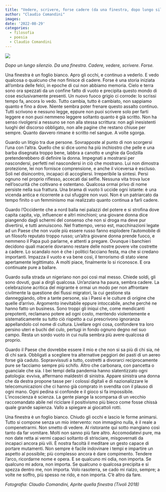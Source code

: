 ```yaml
---
title: "Vedere, scrivere, forse cadere (da una finestra, dopo lungo silenzio)"
author: "Claudio Comandini"
images:
date: '2022-08-29'
categories:
  - filosofia
  - poesia
  - Claudio Comandini
---
```


![](images/daunafinestra.jpg){fig-align="center"}

*Dopo un lungo silenzio. Da una finestra. Cadere, vedere, scrivere. Forse.*

Una finestra è un foglio bianco. Apro gli occhi, e continuo a vederlo. E vedo qualcosa o qualcuno che non finisce di cadere. Forse è una storia iniziata all’ombra delle felci, in epoche di cui non abbiamo memoria. Cielo e terra sono ora spezzati da un confine fatto di vuoto e precipita questo mondo di cose esclusivamente presenti. Un nuovo fuoco grigio ci corrode: lo scrissi tempo fa, ancora lo vedo. Tutto cambia, tutto è cambiato, non sappiamo quanto e fino a dove. Niente sembra poter frenare questo assalto continuo. Tutti scrivono e nessuno legge, eppure non puoi scrivere solo per farti leggere e non puoi nemmeno leggere soltanto quanto è già scritto. Non ha senso rivolgersi a nessuno se non alla stessa scrittura: non agli inesistenti luoghi del discorso obbligato, non alle pagine che restano chiuse per sempre. Quanto davvero rimane è scritto nel sangue. A volte sgorga.

Guardo un litigio tra due persone. Sovrapposte al punto di non scorgersi l’una con l’altra. Quello che si dice uomo ha più inchiostro che pelle e una barba disegnata troppo bene, labbra a canotto e unghie da Godzilla pretenderebbero di definire la donna. Impegnati a mostrarsi per nascondersi, perfetti nel nascondersi in ciò che mostrano. Lui non dimostra protezione, lei non fornisce comprensione, e anche il viceversa è escluso. Soli nel disincontro, incapaci di accogliersi. Irreperibile la sintesi. Persi ognuno nel proprio riflesso, accecati dai selfie. Nessuna vita trova luce nell’oscurità che coltivano e ostentano. Qualcosa ormai privo di nome persiste nella sua frattura. Una brama di vuoto li uccide ogni istante: è una vicenda antica e ricorrente a cui sfuggire non vuoi. Non è un patriarcato da tempo finito o un femminismo mai realizzato quanto continua a farli cadere.

Guardo l’Occidente che a nord balla nei palazzi del potere e si strofina dove capita capita, vip, influencer e altri minchioni; una giovane donna dice piangendo dagli schermi del consenso che non si droga ma deve pur divertirsi, e tutti annuiscono. Nel frattempo, verso est, macchinazioni legate ad un Paese che non vuole più essere russo fanno esplodere l’automobile di un filosofo reputato troppo russo; un’altra giovane donna prende fuoco, e nemmeno il Papa può parlarne, e attenti a pregare. Ovunque i banchieri decidono quali macerie dovranno restare delle nostre povere vite costrette a cadere. Lo scandalo non è che i politici facciano festa, ma che si credano importanti. Impazza il vuoto e va bene così, il terrorismo di stato viene apertamente legittimato. A molti piace, finalmente lo si riconosce. E ora continuate pure a ballare.

Guardo sulla strada un nigeriano non poi così mal messo. Chiede soldi, gli sono dovuti, guai a dirgli qualcosa. Un’anziana ha paura, sembra cadere. La celebrazione acritica del migrante è ormai un modo per non affrontare civilmente la questione dei flussi migratori, la cui gestione sta danneggiando, oltre a tante persone, sia i Paesi e le culture di origine che quelle d'arrivo. Argomento inevitabile eppure intoccabile, anche perché ne hanno fatto un business. Sono troppi gli iniqui che, come mendicanti prepotenti, reclamano potere ad ogni costo, mentendo violentemente e sistematicamente su tutto ciò rispetto a cui prescrivono ignoranza appellandolo col nome di cultura. Livellare ogni cosa, confondere tra loro persino uteri e buchi del culo, pertugi in fondo ognuno degno nel suo campo. Resta un sordo vuoto in cui nulla sembra più avere qualcosa di proprio.

Guardo il Paese che dovrebbe essere il mio e che non si sa più di chi sia, né di chi sarà. Obbligati a scegliere tra alternative peggiori dei pasti di un aereo forse già caduto. Sopravvissuti a tutto, costretti a divorarci reciprocamente pure se facciamo sempre più schifo. Altro che carbonara, con pancetta o guanciale che sia. I bei tempi della pandemia hanno slatentizzato ogni patologia: evviva, affermano maldestri di sinistra. Appare sinistra una donna che da destra propone tasse per i colossi digitali e di nazionalizzare le telecomunicazioni che ci hanno già comprato in svendita con il plauso di ogni mano. Ogni pedina si confonde e il gioco si fa impossibile. L'incoscienza è scienza. La gente piange la scomparsa di un vecchio raccomandato abile nel riciclare il positivismo più bieco come fosse chissà quale grande sapienza. Vallo a spiegare ai giocattoli rotti.

Una finestra è un foglio bianco. Chiudo gli occhi e lascio le forme animarsi. Tutto si compone senza un mio intervento: non immagino nulla, è il reale a compenetrarmi. Non smetto di vedere. Al ristorante qui sotto mangiano così tanto da far vomitare. Molti non sanno più fare altro. Accomodatevi pure, ma non date retta ai vermi capaci soltanto di strisciare, misgovernati da incapaci ancora più vili. È nostra facoltà il meditare un gesto capace di portare mutamenti. Non sempre è facile indovinare i tempi e impartire un aspetto al possibile; più complesso ancora è dare compimento. Tendere l’arco, ricordarne nome e opera. E se qualcuno mi odia, non importa. Se qualcuno mi adora, non importa. Se qualcuno o qualcosa precipita e si spezza dentro me, non importa. Volo rasoterra, se cado mi rialzo, sempre; a volte ne soffro, più spesso ne rido, e non importa. C’è altro da fare.

*Fotografia: Claudio Comandini, Aprite quella finestra (Tivoli 2018)*
